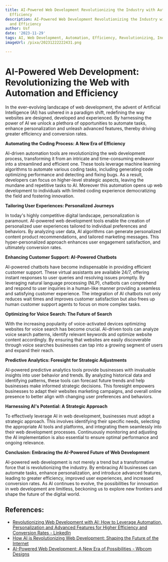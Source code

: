 ```yaml
---
title: AI-Powered Web Development Revolutionizing the Industry with Automation and
  Efficiency
description: AI-Powered Web Development Revolutionizing the Industry with Automation
  and Efficiency
author: Usf
date: '2023-11-29'
tags: AI, Web Development, Automation, Efficiency, Revolutionizing, Industry
imageUrl: /pixa/20231222222431.png

---
```

# AI-Powered Web  Development: Revolutionizing the Web with Automation and Efficiency

In the ever-evolving landscape of web development, the advent of Artificial Intelligence (AI) has  ushered in a  paradigm shift,  redefining the way websites are designed, developed and experienced. By  harnessing the power of  AI we unlock a plethora of  opportunities to automate  tasks, enhance personalization and  unleash advanced features, thereby driving greater efficiency and conversion rates.

**Automating the Coding Process: A New Era of Efficiency**

AI-driven automation tools are revolutionizing  the web development process, transforming it from an intricate and time-consuming endeavor into a streamlined and efficient one. These tools  leverage machine learning algorithms to automate various coding tasks, including generating code  optimizing  performance and  detecting and fixing bugs. As a result, developers  can focus on higher-level strategic aspects, leaving the mundane and repetitive tasks to AI. Moreover this  automation opens up web development to individuals with limited coding experience democratizing  the field  and  fostering innovation.

**Tailoring User Experiences: Personalized Journeys**

In today's highly competitive digital landscape,  personalization is paramount. AI-powered  web development tools enable the creation of personalized user experiences tailored to individual preferences and behaviors. By analyzing user data, AI algorithms  can generate personalized content product  recommendations, and  tailored marketing messages. This hyper-personalized approach enhances user engagement satisfaction, and ultimately  conversion rates.

**Enhancing Customer Support: AI-Powered Chatbots**

AI-powered chatbots have become indispensable in providing  efficient customer support. These virtual assistants are available 24/7, offering instant responses to user queries and resolving issues promptly. By leveraging natural language processing  (NLP), chatbots can comprehend  and respond to user inquiries in a human-like manner providing a seamless and satisfying customer experience. The integration of AI chatbots not only  reduces wait times and improves  customer satisfaction but also frees up human customer support agents to focus on more  complex tasks.

**Optimizing for Voice Search: The Future of Search**

With  the increasing popularity of voice-activated devices  optimizing websites for voice  search has become  crucial. AI-driven tools can analyze voice search  patterns,  identify relevant keywords and optimize  website content accordingly. By  ensuring that  websites  are easily discoverable through voice searches businesses can tap into a growing segment  of users and expand their reach.

**Predictive  Analytics: Foresight for Strategic Adjustments**

AI-powered predictive analytics tools provide businesses with invaluable insights into user behavior and trends. By analyzing historical data and identifying patterns, these tools can forecast future trends  and help businesses make  informed  strategic decisions. This foresight empowers businesses to adapt their websites marketing campaigns, and overall online presence to better align with changing user preferences and  behaviors.

**Harnessing AI's Potential: A Strategic Approach**

To effectively leverage AI in  web development, businesses must adopt a strategic approach. This  involves identifying their specific needs, selecting the appropriate AI tools and platforms, and integrating them seamlessly into their web development processes. Continuously monitoring and adjusting the AI implementation is also essential to ensure optimal performance and ongoing relevance.

**Conclusion: Embracing the AI-Powered  Future of Web Development**

AI-powered  web development is not merely a trend but a transformative force that is revolutionizing the industry. By embracing AI businesses  can automate tasks, enhance personalization, and introduce advanced features, leading to greater  efficiency, improved user experiences,  and increased conversion rates. As AI continues to evolve, the possibilities for innovation in web development are limitless, beckoning us to explore new frontiers and shape the future of the digital world.

## References:
- [Revolutionizing Web Development with AI: How to Leverage Automation, Personalization and Advanced Features for Higher Efficiency and Conversion Rates - LinkedIn](https://www.linkedin.com/pulse/revolutionizing-web-development-ai-how-leverage?trk=article-ssr-frontend-pulse_more-articles_related-content-card)
- [How AI is Revolutionizing Web Development: Shaping the Future of the Internet](https://www.socialectric.com/post/how-ai-is-revolutionizing-web-development-shaping-the-future-of-the-internet)
- [AI-Powered Web Development: A New Era of Possibilities - Wbcom Designs](https://wbcomdesigns.com/ai-powered-web-development/)
